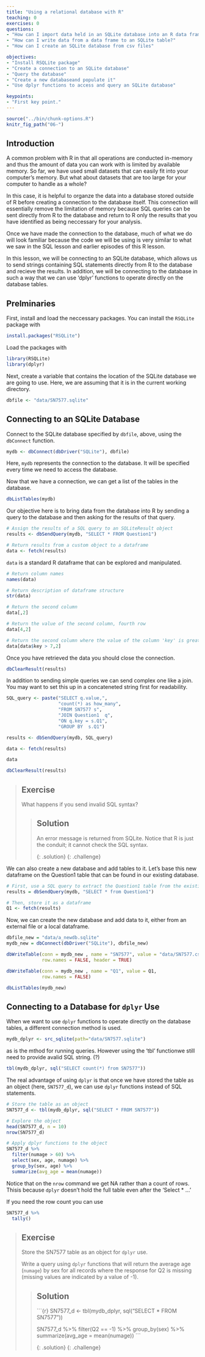 ```yaml
---
title: "Using a relational database with R"
teaching: 0
exercises: 0
questions:
- "How can I import data held in an SQLite database into an R data frame?"
- "How can I write data from a data frame to an SQLite table?"
- "How can I create an SQLite database from csv files"

objectives:
- "Install RSQLite package"
- "Create a connection to an SQLite database"
- "Query the database"
- "Create a new databaseand populate it"
- "Use dplyr functions to access and query an SQLite database"

keypoints:
- "First key point."
---
```



```r
source("../bin/chunk-options.R")
knitr_fig_path("06-")
```


## Introduction

A common problem with R in that all operations are conducted in-memory and thus
the amount of data you can work with is limited by available memory. So far, we have used small datasets
that can easily fit into your computer's memory. But what about datasets that are too large for your
computer to handle as a whole?

In this case, it is helpful to organze the data into a database stored outside of R before creating
a connection to the database itself. This connection will essentially remove the limitation of memory
because SQL queries can be sent directly from R to the database and return to R only the results that you
have identified as being neccessary for your analysis.

Once we have made the connection to the database, much of what we do will look familiar because the code we will be using is very similar to what we saw in the SQL lesson and earlier episodes of this R lesson.

In this lesson, we will be connecting to an SQLite database, which allows us to send strings containing SQL statements directly from R to the database and recieve the results. In addition, we will be connecting to the database in such a way that we can use 'dplyr' functions to operate directly on the database tables.


## Prelminaries

First, install and load the neccessary packages. You can install the `RSQLite` package with


```r
install.packages("RSQLite")
```

Load the packages with

```r
library(RSQLite)
library(dplyr)
```

Next, create a variable that contains the location of the SQLite database we are going to use. Here, we are assuming that it is in the current working directory.

```r
dbfile <- "data/SN7577.sqlite"
```

## Connecting to an SQLite Database

Connect to the SQLite database specified by `dbfile`, above, using the `dbConnect` function.

```r
mydb <- dbConnect(dbDriver("SQLite"), dbfile)
```

Here, `mydb` represents the connection to the database. It will be specified every time we need to access the database.

Now that we have a connection, we can get a list of the tables in the database.

```r
dbListTables(mydb)
```

Our objective here is to bring data from the database into R by sending a query to the database and then asking for the results of that query.

```r
# Assign the results of a SQL query to an SQLiteResult object
results <- dbSendQuery(mydb, "SELECT * FROM Question1")

# Return results from a custom object to a dataframe
data <- fetch(results)
```

`data` is a standard R dataframe that can be explored and manipulated.

```r
# Return column names
names(data)

# Return description of dataframe structure
str(data)

# Return the second column
data[,2]

# Return the value of the second column, fourth row
data[4,2]

# Return the second column where the value of the column 'key' is greater than 7
data[data$key > 7,2]
```

Once you have retrieved the data you should close the connection.

```r
dbClearResult(results)
```

In addition to sending simple queries we can send complex one like a join.
You may want to set this up in a concateneted string first for readability.

```r
SQL_query <- paste("SELECT q.value,",
                   "count(*) as how_many",
                   "FROM SN7577 s",
                   "JOIN Question1  q",
                   "ON q.key = s.Q1",
                   "GROUP BY  s.Q1")

results <- dbSendQuery(mydb, SQL_query)

data <- fetch(results)

data

dbClearResult(results)
```

> ## Exercise
>
> What happens if you send invalid SQL syntax?
>
> > ## Solution
> >
> > An error message is returned from SQLite.
> > Notice that R is just the conduit; it cannot check the SQL syntax.
> >
> >
> {: .solution}
{: .challenge}

We can also create a new database and add tables to it. Let's base this new dataframe on the Question1 table that can be found in our existing database.

```r
# First, use a SQL query to extract the Question1 table from the existing database
results = dbSendQuery(mydb, "SELECT * from Question1")

# Then, store it as a dataframe
Q1 <- fetch(results)
```

Now, we can create the new database and add data to it, either from an external file or a local dataframe.

```r
dbfile_new = "data/a_newdb.sqlite"
mydb_new = dbConnect(dbDriver("SQLite"), dbfile_new)

dbWriteTable(conn = mydb_new , name = "SN7577", value = "data/SN7577.csv",
             row.names = FALSE, header = TRUE)

dbWriteTable(conn = mydb_new , name = "Q1", value = Q1,
             row.names = FALSE)

dbListTables(mydb_new)
```

## Connecting to a Database for `dplyr` Use

When we want to use `dplyr` functions to operate directly on the database tables,
a different connection method is used.

```r
mydb_dplyr <- src_sqlite(path="data/SN7577.sqlite")
```

as is the mthod for running queries. However using the 'tbl' functionwe still need to provide avalid SQL string. (?)

```r
tbl(mydb_dplyr, sql("SELECT count(*) from SN7577"))
```

The real advantage of using `dplyr` is that once we have stored the table as an object
(here, `SN7577_d`), we can use `dplyr` functions instead of SQL statements.

```r
# Store the table as an object
SN7577_d <- tbl(mydb_dplyr, sql("SELECT * FROM SN7577"))

# Explore the object
head(SN7577_d, n = 10)
nrow(SN7577_d)

# Apply dplyr functions to the object
SN7577_d %>%
  filter(numage > 60) %>%
  select(sex, age, numage) %>%
  group_by(sex, age) %>%
  summarize(avg_age = mean(numage))
```

Notice that on the `nrow` command we get NA rather than a count of rows. Thisis because `dplyr` doesn't hold the full table even after the 'Select * ...'

If you need the row count you can use

```r
SN7577_d %>%
  tally()
```

> ## Exercise
>
> Store the SN7577 table as an object for `dplyr` use.
>
> Write a query using `dplyr` functions that will return the average age (`numage`) by sex for all records where
> the response for Q2 is missing (missing values are indicated by a value of -1).
>
> > ## Solution
> >
> > ```{r}
> > SN7577_d <- tbl(mydb_dplyr, sql("SELECT * FROM SN7577"))
> >
> > SN7577_d %>%
> >   filter(Q2 == -1)   %>%
> >   group_by(sex)   %>%
> >   summarize(avg_age = mean(numage))
> > ```
> >
> {: .solution}
{: .challenge}
